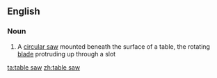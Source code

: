 ==English==
{{wikipedia}}
===Noun===
{{en-noun|sg=[[table]] [[saw]]}}

# A [[circular saw]] mounted beneath the surface of a table, the rotating [[blade]] protruding up through a slot

[[ta:table saw]]
[[zh:table saw]]